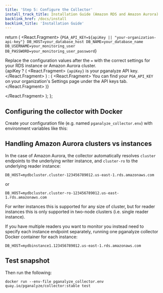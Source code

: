 ```yaml
---
title: 'Step 5: Configure the Collector'
install_track_title: Installation Guide (Amazon RDS and Amazon Aurora)
backlink_href: /docs/install
backlink_title: 'Installation Guide'
---
```



  return (
    <React.Fragment>
      <CodeBlock>
        {`PGA_API_KEY=${apiKey || "your-organization-api-key"}
DB_HOST=your_database_host
DB_NAME=your_database_name
DB_USERNAME=your_monitoring_user
DB_PASSWORD=your_monitoring_user_password`}
      </CodeBlock>
      <p>
        Replace the configuration values after the <code>=</code> with the
        correct settings for your RDS instance or Amazon Aurora cluster.
        <br />
        {apiKey ? (
          <React.Fragment>
            <code>{apiKey}</code> is your pganalyze API key.
          </React.Fragment>
        ) : (
          <React.Fragment>
            You can find your <code>PGA_API_KEY</code> on your
            organization&apos;s Settings page under the API keys tab.
          </React.Fragment>
        )}
      </p>
    </React.Fragment>
  );
};

## Configuring the collector with Docker

Create your configuration file (e.g. named `pganalyze_collector.env`) with environment variables like this:

<CollectorDotEnv apiKey={props.apiKey} />

## Handling Amazon Aurora clusters vs instances

In the case of Amazon Aurora, the collector automatically resolves `cluster` endpoints to the underlying writer instance, and `cluster-ro` to the underlying reader instance:

```
DB_HOST=mydbcluster.cluster-123456789012.us-east-1.rds.amazonaws.com
```

or

```
DB_HOST=mydbcluster.cluster-ro-123456789012.us-east-1.rds.amazonaws.com
```

For writer instances this is supported for any size of cluster, but for reader instances this is only supported in two-node clusters (i.e. single reader instance).

If you have multiple readers you want to monitor you instead need to specify each instance endpoint separately, running one pganalyze collector Docker container for each instance:

```
DB_HOST=mydbinstance1.123456789012.us-east-1.rds.amazonaws.com
```

## Test snapshot

Then run the following:

```
docker run --env-file pganalyze_collector.env quay.io/pganalyze/collector:stable test
```

<PublicLastStepLogInsightsLink />
